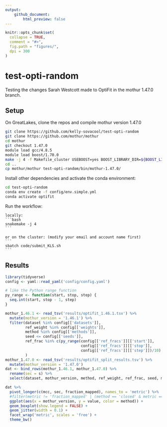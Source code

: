 ```yaml
---
output: 
    github_document:
        html_preview: false
---
```


<!-- README.md is generated from README.Rmd. Please edit that file -->

```r
knitr::opts_chunk$set(
  collapse = TRUE,
  comment = "#>",
  fig.path = "figures/",
  dpi = 300
)
```

# test-opti-random

<!-- badges: start -->
<!-- badges: end -->

Testing the changes Sarah Westcott made to OptiFit in the mothur 1.47.0 branch.

## Setup

On GreatLakes, clone the repos and compile mothur version 1.47.0

```bash
git clone https://github.com/kelly-sovacool/test-opti-random
git clone https://github.com/mothur/mothur
cd mothur
git checkout 1.47.0
module load gcc/4.8.5   
module load boost/1.70.0
make -j 4 -f Makefile_cluster USEBOOST=yes BOOST_LIBRARY_DIR=${BOOST_LIB} BOOST_INCLUDE_DIR=${BOOST_INCLUDE} USEHDF5=no install
cd ..
cp mothur/mothur test-opti-random/bin/mothur-1.47.0/
```

Install other dependencies and activate the conda environment:

```bash
cd test-opti-random
conda env create -f config/env.simple.yml
conda activate optifit
```

Run the workflow:

    locally:
    ```bash
    snakemake -j 4
    ```

    or on the cluster: (modify your email and account name first)
    ```
    sbatch code/submit_KLS.sh
    ```
    
## Results

```r
library(tidyverse)
config <- yaml::read_yaml('config/config.yaml')

# like the Python range function
py_range <- function(start, stop, step) {
  seq.int(start, stop - 1, step)
}
```

```r
mothur_1.46.1 <- read_tsv('results/optifit_1.46.1.tsv') %>% 
  mutate(mothur_version = '1.46.1') %>% 
  filter(dataset %in% config[['datasets']],
         ref_weight %in% config[['weights']],
         method %in% config[['methods']],
         seed <= config[['seeds']],
         ref_frac %in% c(py_range(config[['ref_fracs']][['start']],
                                  config[['ref_fracs']][['stop']],
                                  config[['ref_fracs']][['step']])/10)
         )
mothur_1.47.0 <- read_tsv('results/optifit_split_results.tsv') %>% 
  mutate(mothur_version = '1.47.0')
dat <- bind_rows(mothur_1.46.1, mothur_1.47.0) %>% 
  rename(sec = s) %>% 
  select(dataset, mothur_version, method, ref_weight, ref_frac, seed, mcc, sec, fraction_mapped)
```

```r
dat %>% 
  pivot_longer(c(mcc, sec, fraction_mapped), names_to = 'metric') %>% 
  #filter(metric != 'fraction_mapped' | (method == 'closed' & metric == 'fraction_mapped')) %>% 
  ggplot(aes(x = mothur_version, y = value, color = method)) +
  geom_boxplot(show.legend = FALSE) +
  geom_jitter(width = 0.1) +
  facet_wrap('metric', scales = 'free') +
  theme_bw()
```

